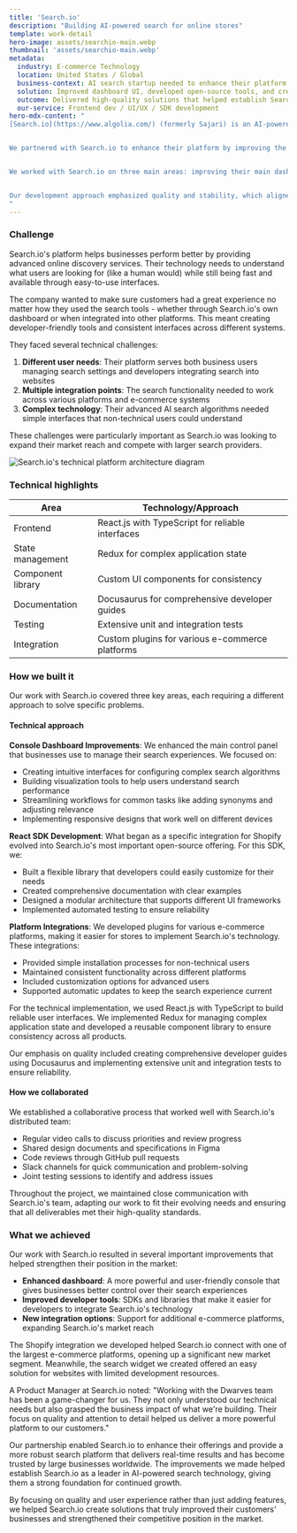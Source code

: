 ```yaml
---
title: 'Search.io'
description: "Building AI-powered search for online stores"
template: work-detail
hero-image: assets/searchio-main.webp
thumbnail: 'assets/searchio-main.webp'
metadata:
  industry: E-commerce Technology
  location: United States / Global
  business-context: AI search startup needed to enhance their platform and developer tools
  solution: Improved dashboard UI, developed open-source tools, and created better integration plugins
  outcome: Delivered high-quality solutions that helped establish Search.io as a leader in AI-powered search
  our-service: Frontend dev / UI/UX / SDK development
hero-mdx-content: "
[Search.io](https://www.algolia.com/) (formerly Sajari) is an AI-powered search platform that helps online stores increase their sales through better product discovery. Founded in 2017, they create technology that makes it easier for shoppers to find exactly what they're looking for.


We partnered with Search.io to enhance their platform by improving the user interface of their main dashboard, developing open-source tools for developers, and creating better integration plugins for e-commerce platforms like Shopify.


We worked with Search.io on three main areas: improving their main dashboard, enhancing their open-source tools, and developing better interfaces for their plugins. The project focused on creating reliable, stable solutions that Search.io's clients could depend on, rather than rushing to build features quickly.


Our development approach emphasized quality and stability, which aligned perfectly with Search.io's commitment to providing dependable technology that their customers could trust.
"
---
```


### Challenge 

Search.io's platform helps businesses perform better by providing advanced online discovery services. Their technology needs to understand what users are looking for (like a human would) while still being fast and available through easy-to-use interfaces.

The company wanted to make sure customers had a great experience no matter how they used the search tools - whether through Search.io's own dashboard or when integrated into other platforms. This meant creating developer-friendly tools and consistent interfaces across different systems.

They faced several technical challenges:

1. **Different user needs**: Their platform serves both business users managing search settings and developers integrating search into websites
2. **Multiple integration points**: The search functionality needed to work across various platforms and e-commerce systems
3. **Complex technology**: Their advanced AI search algorithms needed simple interfaces that non-technical users could understand

These challenges were particularly important as Search.io was looking to expand their market reach and compete with larger search providers.

![Search.io's technical platform architecture diagram](assets/searchio-context.webp)

### Technical highlights

| Area                | Technology/Approach                                |
|---------------------|--------------------------------------------------- |
| Frontend            | React.js with TypeScript for reliable interfaces   |
| State management    | Redux for complex application state                |
| Component library   | Custom UI components for consistency               |
| Documentation       | Docusaurus for comprehensive developer guides      |
| Testing             | Extensive unit and integration tests               |
| Integration         | Custom plugins for various e-commerce platforms    |

### How we built it

Our work with Search.io covered three key areas, each requiring a different approach to solve specific problems.

#### Technical approach

**Console Dashboard Improvements**: We enhanced the main control panel that businesses use to manage their search experiences. We focused on:

- Creating intuitive interfaces for configuring complex search algorithms
- Building visualization tools to help users understand search performance
- Streamlining workflows for common tasks like adding synonyms and adjusting relevance
- Implementing responsive designs that work well on different devices

**React SDK Development**: What began as a specific integration for Shopify evolved into Search.io's most important open-source offering. For this SDK, we:

- Built a flexible library that developers could easily customize for their needs
- Created comprehensive documentation with clear examples
- Designed a modular architecture that supports different UI frameworks
- Implemented automated testing to ensure reliability

**Platform Integrations**: We developed plugins for various e-commerce platforms, making it easier for stores to implement Search.io's technology. These integrations:

- Provided simple installation processes for non-technical users
- Maintained consistent functionality across different platforms
- Included customization options for advanced users
- Supported automatic updates to keep the search experience current

For the technical implementation, we used React.js with TypeScript to build reliable user interfaces. We implemented Redux for managing complex application state and developed a reusable component library to ensure consistency across all products.

Our emphasis on quality included creating comprehensive developer guides using Docusaurus and implementing extensive unit and integration tests to ensure reliability.

#### How we collaborated

We established a collaborative process that worked well with Search.io's distributed team:

- Regular video calls to discuss priorities and review progress
- Shared design documents and specifications in Figma
- Code reviews through GitHub pull requests
- Slack channels for quick communication and problem-solving
- Joint testing sessions to identify and address issues

Throughout the project, we maintained close communication with Search.io's team, adapting our work to fit their evolving needs and ensuring that all deliverables met their high-quality standards.

### What we achieved

Our work with Search.io resulted in several important improvements that helped strengthen their position in the market:

- **Enhanced dashboard**: A more powerful and user-friendly console that gives businesses better control over their search experiences
- **Improved developer tools**: SDKs and libraries that make it easier for developers to integrate Search.io's technology
- **New integration options**: Support for additional e-commerce platforms, expanding Search.io's market reach

The Shopify integration we developed helped Search.io connect with one of the largest e-commerce platforms, opening up a significant new market segment. Meanwhile, the search widget we created offered an easy solution for websites with limited development resources.

A Product Manager at Search.io noted: "Working with the Dwarves team has been a game-changer for us. They not only understood our technical needs but also grasped the business impact of what we're building. Their focus on quality and attention to detail helped us deliver a more powerful platform to our customers."

Our partnership enabled Search.io to enhance their offerings and provide a more robust search platform that delivers real-time results and has become trusted by large businesses worldwide. The improvements we made helped establish Search.io as a leader in AI-powered search technology, giving them a strong foundation for continued growth.

By focusing on quality and user experience rather than just adding features, we helped Search.io create solutions that truly improved their customers' businesses and strengthened their competitive position in the market.
